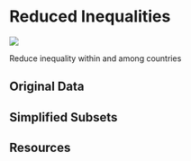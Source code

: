 # Reduced Inequalities

![](images/icons/E-WEB-Goal-10.png){.sdg-icon}

::: {.tagline}
Reduce inequality within and among countries 
:::

## Original Data

## Simplified Subsets

## Resources
